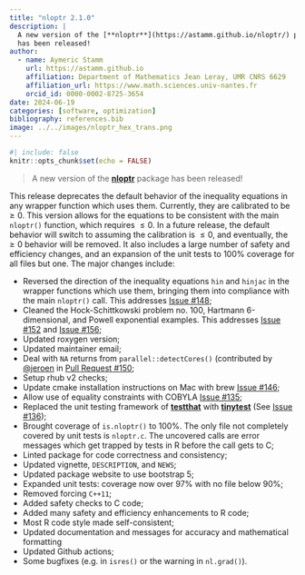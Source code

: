 ```yaml
---
title: "nloptr 2.1.0"
description: |
  A new version of the [**nloptr**](https://astamm.github.io/nloptr/) package
  has been released!
author:
  - name: Aymeric Stamm
    url: https://astamm.github.io
    affiliation: Department of Mathematics Jean Leray, UMR CNRS 6629
    affiliation_url: https://www.math.sciences.univ-nantes.fr
    orcid_id: 0000-0002-8725-3654
date: 2024-06-19
categories: [software, optimization]
bibliography: references.bib
image: ../../images/nloptr_hex_trans.png
---
```


```r
#| include: false
knitr::opts_chunk$set(echo = FALSE)
```

> A new version of the [**nloptr**](https://astamm.github.io/nloptr/) package
has been released!

This release deprecates the default behavior of the inequality equations in any
wrapper function which uses them. Currently, they are calibrated to be $\ge 0$.
This version allows for the equations to be consistent with the main `nloptr()`
function, which requires $\le 0$. In a future release, the default behavior will
switch to assuming the calibration is $\le 0$, and eventually, the $\ge 0$
behavior will be removed. It also includes a large number of safety and
efficiency changes, and an expansion of the unit tests to 100% coverage for all
files but one. The major changes include:

* Reversed the direction of the inequality equations `hin` and `hinjac` in the
wrapper functions which use them, bringing them into compliance with the main
`nloptr()` call. This addresses
[Issue #148](https://github.com/astamm/nloptr/issues/148);
* Cleaned the Hock-Schittkowski problem no. 100, Hartmann 6-dimensional, and
Powell exponential examples. This addresses
[Issue #152](https://github.com/astamm/nloptr/issues/152) and
[Issue #156](https://github.com/astamm/nloptr/issues/156);
* Updated roxygen version;
* Updated maintainer email;
* Deal with `NA` returns from `parallel::detectCores()` (contributed by 
[\@jeroen](https://github.com/jeroen) in 
[Pull Request #150](https://github.com/astamm/nloptr/pull/150);
* Setup rhub v2 checks;
* Update cmake installation instructions on Mac with brew 
[Issue #146](https://github.com/astamm/nloptr/issues/146);
* Allow use of equality constraints with COBYLA 
[Issue #135](https://github.com/astamm/nloptr/issues/135);
* Replaced the unit testing framework of 
[**testthat**](https://testthat.r-lib.org) with 
[**tinytest**](https://github.com/markvanderloo/tinytest?tab=readme-ov-file) 
(See [Issue #136](https://github.com/astamm/nloptr/issues/136));
* Brought coverage of `is.nloptr()` to 100%. The only file not completely 
covered by unit tests is `nloptr.c`. The uncovered calls are error messages 
which get trapped by tests in R before the call gets to C;
* Linted package for code correctness and consistency;
* Updated vignette, `DESCRIPTION`, and `NEWS`;
* Updated package website to use bootstrap 5;
* Expanded unit tests: coverage now over 97% with no file below 90%;
* Removed forcing `C++11`;
* Added safety checks to C code;
* Added many safety and efficiency enhancements to R code;
* Most R code style made self-consistent;
* Updated documentation and messages for accuracy and mathematical formatting
* Updated Github actions;
* Some bugfixes (e.g. in `isres()` or the warning in `nl.grad()`).
